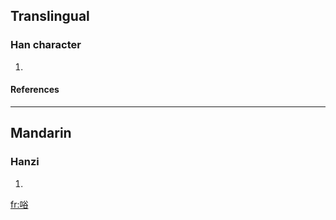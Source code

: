 ==Translingual==
===Han character===
{{Han char|rn=30|rad=口|as=07|sn=10|four=|canj=口金人口 (RCOR)}}
# {{defn|Han|sort=口07}}
====References====
{{Han ref|kx=0191.270|dkj=03692|dj=0411.030|hdz=10632.030|uh=5502|ud=21762}}
----
==Mandarin==
===Hanzi===
{{cmn-hanzi|pin=[[gǔ]] ([[gu3]])|wg=ku<sup>3</sup>}}
# {{defn|Mandarin}}

[[fr:唂]]